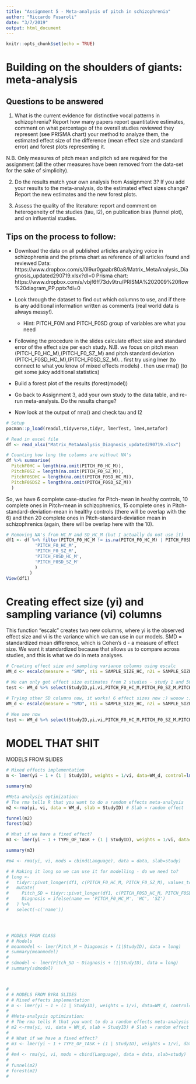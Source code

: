 ```yaml
---
title: "Assignment 5 - Meta-analysis of pitch in schizophrenia"
author: "Riccardo Fusaroli"
date: "3/7/2019"
output: html_document
---
```


```r
knitr::opts_chunk$set(echo = TRUE)
```

# Building on the shoulders of giants: meta-analysis
## Questions to be answered

1. What is the current evidence for distinctive vocal patterns in schizophrenia? Report how many papers report quantitative estimates, comment on what percentage of the overall studies reviewed they represent (see PRISMA chart) your method to analyze them, the estimated effect size of the difference (mean effect size and standard error) and forest plots representing it. 

N.B. Only measures of pitch mean and pitch sd are required for the assignment (all the other measures have been removed from the data-set for the sake of simplicity). 

2. Do the results match your own analysis from Assignment 3? If you add your results to the meta-analysis, do the estimated effect sizes change? Report the new estimates and the new forest plots.

3. Assess the quality of the literature: report and comment on heterogeneity of the studies (tau, I2), on publication bias (funnel plot), and on influential studies.

## Tips on the process to follow:

- Download the data on all published articles analyzing voice in schizophrenia and the prisma chart as reference of all articles found and reviewed
Data: https://www.dropbox.com/s/0l9ur0gaabr80a8/Matrix_MetaAnalysis_Diagnosis_updated290719.xlsx?dl=0
Prisma chart: https://www.dropbox.com/s/vbjf6ff73dv9tru/PRISMA%202009%20flow%20diagram_PP.pptx?dl=0 
- Look through the dataset to find out which columns to use, and if there is any additional information written as comments (real world data is always messy!).
    * Hint: PITCH_F0M and PITCH_F0SD group of variables are what you need
- Following the procedure in the slides calculate effect size and standard error of the effect size per each study. N.B. we focus on pitch mean (PITCH_F0_HC_M),(PITCH_F0_SZ_M) and pitch standard deviation (PITCH_F0SD_HC_M),(PITCH_F0SD_SZ_M).
 . first try using lmer (to connect to what you know of mixed effects models)
 . then use rma() (to get some juicy additional statistics)
 
- Build a forest plot of the results (forest(model))
 
- Go back to Assignment 3, add your own study to the data table, and re-run meta-analysis. Do the results change?

- Now look at the output of rma() and check tau and I2

```r
# Setup
pacman::p_load(readxl,tidyverse,tidyr, lmerTest, lme4,metafor)

# Read in excel file
df <- read_xlsx("Matrix_MetaAnalysis_Diagnosis_updated290719.xlsx")

# Counting how long the columns are without NA's
df %>% summarise(
  PitchF0HC = length(na.omit(PITCH_F0_HC_M)),
  PitchF0SZ = length(na.omit(PITCH_F0_SZ_M)),
  PitchF0SDHC = length(na.omit(PITCH_F0SD_HC_M)),
  PitchF0SDSZ = length(na.omit(PITCH_F0SD_SZ_M))
  )
```
So, we have 6 complete case-studies for Pitch-mean in healthy controls, 10 complete ones in Pitch-mean in schizophrenics, 15 complete ones in Pitch-standard-deviation-mean in healthy controls (there will be overlap with the 6) and then 20 complete ones in Pitch-standard-deviation mean in schizophrenics (again, there will be overlap here with the 10).

```r
# Removing NA's from HC_M and SD_HC_M (but I actually do not use it)
df1 <- df %>% filter(PITCH_F0_HC_M != is.na(PITCH_F0_HC_M) | PITCH_F0SD_HC_M != is.na(PITCH_F0SD_HC_M)) %>%   select(c('StudyID', 
           'PITCH_F0_HC_M',
           'PITCH_F0_SZ_M',
           'PITCH_F0SD_HC_M',
           'PITCH_F0SD_SZ_M'
           )
         )
View(df1) 

```

# Creating effect size (yi) and sampling variance (vi) columns
This function "escalc" creates two new columns, where yi is the observed effect size and vi is the variance which we can use in our models. SMD = standardized  mean difference, which is Cohen's d - a measure of effect size. We want it standardized because that allows us to compare across studies, and this is what we do in meta analyses. 

```r
# Creating effect size and sampling variance columns using escalc
WM_d <- escalc(measure = "SMD", n1i = SAMPLE_SIZE_HC, n2i = SAMPLE_SIZE_SZ, m1i = PITCH_F0_HC_M, m2i = PITCH_F0_SZ_M, sd1i = PITCH_F0SD_HC_M, sd2i = PITCH_F0SD_SZ_M, data = df)

# We can only get effect size estimates from 2 studies - study 1 and 50, because they are the only rows where there are both the means and the sd values: (complete)
test <- WM_d %>% select(StudyID,yi,vi,PITCH_F0_HC_M,PITCH_F0_SZ_M,PITCH_F0SD_HC_M,PITCH_F0SD_SZ_M)

# Trying other SD columns now, it works! 6 effect sizes now :) wooow :) SO MANY. Delete the two codelines above when youre ready to not see the mistakes of yore
WM_d <- escalc(measure = "SMD", n1i = SAMPLE_SIZE_HC, n2i = SAMPLE_SIZE_SZ, m1i = PITCH_F0_HC_M, m2i = PITCH_F0_SZ_M, sd1i = PITCH_F0_HC_SD, sd2i = PITCH_F0_SZ_SD, data = df)

# Wee see now
test <- WM_d %>% select(StudyID,yi,vi,PITCH_F0_HC_M,PITCH_F0_SZ_M,PITCH_F0SD_HC_M,PITCH_F0SD_SZ_M)

```

# MODEL THAT SHIT
MODELS FROM SLIDES
```r
# Mixed effects implementation
m <- lmer(yi ~ 1 + (1 | StudyID), weights = 1/vi, data=WM_d, control=lmerControl(check.nobs.vs.nlev="ignore", check.nobs.vs.nRE="ignore")) #Model may not have converged with 1 eigenvalue close to zero: 7.2e-10

summary(m)

#Meta-analysis optimization:
# The rma tells R that you want to do a random effects meta-analysis 
m2 <-rma(yi, vi, data = WM_d, slab = StudyID) # Slab = random effect

funnel(m2)
forest(m2)

# What if we have a fixed effect?
m3 <- lmer(yi ~ 1 + TYPE_OF_TASK + (1 | StudyID), weights = 1/vi, data=WM_d, control=lmerControl(check.nobs.vs.nlev="ignore", check.nobs.vs.nRE="ignore"))

summary(m3)

#m4 <- rma(yi, vi, mods = cbind(Language), data = data, slab=study)

```







```r
# # Making it long so we can use it for modelling - do we need to?
# long <-
#   tidyr::pivot_longer(df1, c(PITCH_F0_HC_M, PITCH_F0_SZ_M), values_to = 'Pitch_M') %>%
#   mutate(
#     Pitch_SD = tidyr::pivot_longer(df1, c(PITCH_F0SD_HC_M, PITCH_F0SD_SZ_M))[['value']],
#     Diagnosis = ifelse(name == 'PITCH_F0_HC_M', 'HC', 'SZ')
#   ) %>%
#   select(-c('name'))




# MODELS FROM CLASS
# # Models
# meanmodel <- lmer(Pitch_M ~ Diagnosis + (1|StudyID), data = long)
# summary(meanmodel)
# 
# sdmodel <- lmer(Pitch_SD ~ Diagnosis + (1|StudyID), data = long)
# summary(sdmodel)



# 
# # MODELS FROM BYRA SLIDES
# # Mixed effects implementation
# m <- lmer(yi ~ 1 + (1 | StudyID), weights = 1/vi, data=WM_d, control=lmerControl(check.nobs.vs.nlev="ignore", check.nobs.vs.nRE="ignore")) #Hessian is numerically singular: parameters are not uniquely determinedModel may not have converged with 1 eigenvalue close to zero: 7.2e-10
# 
# #Meta-analysis optimization:
# # The rma tells R that you want to do a random effects meta-analysis 
# m2 <-rma(yi, vi, data = WM_d, slab = StudyID) # Slab = random effect
# 
# # What if we have a fixed effect?
# m3 <- lmer(yi ~ 1 + TYPE_OF_TASK + (1 | StudyID), weights = 1/vi, data=WM_d, control=lmerControl(check.nobs.vs.nlev="ignore", check.nobs.vs.nRE="ignore"))
# 
# #m4 <- rma(yi, vi, mods = cbind(Language), data = data, slab=study)
# 
# funnel(m2)
# forest(m2)
# 


```






